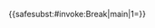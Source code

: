 {{<includeonly>safesubst:</includeonly>#invoke:Break|main|1={{{1|}}}}}<noinclude>
{{Documentation}}
</noinclude>